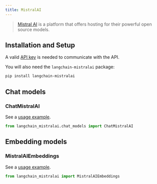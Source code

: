 ```yaml
---
title: MistralAI
---
```


>[Mistral AI](https://docs.mistral.ai/api/) is a platform that offers hosting for their powerful open source models.


## Installation and Setup

A valid [API key](https://console.mistral.ai/users/api-keys/) is needed to communicate with the API.

You will also need the `langchain-mistralai` package:

```bash
pip install langchain-mistralai
```

## Chat models

### ChatMistralAI

See a [usage example](/oss/integrations/chat/mistralai).

```python
from langchain_mistralai.chat_models import ChatMistralAI
```

## Embedding models

### MistralAIEmbeddings

See a [usage example](/oss/integrations/text_embedding/mistralai).

```python
from langchain_mistralai import MistralAIEmbeddings
```

